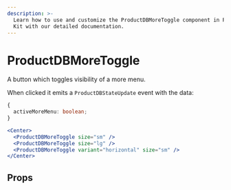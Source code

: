 ```yaml
---
description: >-
  Learn how to use and customize the ProductDBMoreToggle component in ProductDB's React UI
  Kit with our detailed documentation.
---
```


# ProductDBMoreToggle

A button which toggles visibility of a more menu.

When clicked it emits a `ProductDBStateUpdate` event with the data:

```ts
{
  activeMoreMenu: boolean;
}
```

```jsx live
<Center>
  <ProductDBMoreToggle size="sm" />
  <ProductDBMoreToggle size="lg" />
  <ProductDBMoreToggle variant="horizontal" size="sm" />
</Center>
```

## Props

<PropsTable of="ProductDB-more-toggle" />

<head>
  <title>React UI Kit ProductDBMoreToggle</title>
</head>
